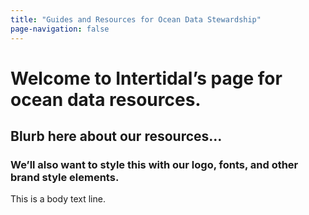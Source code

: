 ```yaml
---
title: "Guides and Resources for Ocean Data Stewardship"
page-navigation: false
---
```


# Welcome to Intertidal's page for ocean data resources.


## Blurb here about our resources...


### We'll also want to style this with our logo, fonts, and other brand style elements.  

This is a body text line. 
                                                